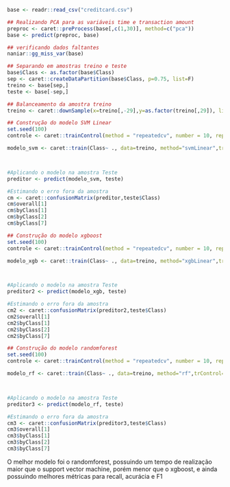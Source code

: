 
```r
base <- readr::read_csv("creditcard.csv")
```

```r
## Realizando PCA para as variáveis time e transaction amount
preproc <- caret::preProcess(base[,c(1,30)], method=c("pca"))
base <- predict(preproc, base)
```

```r
## verificando dados faltantes
naniar::gg_miss_var(base)
```
```r
## Separando em amostras treino e teste
base$Class <- as.factor(base$Class)
sep <- caret::createDataPartition(base$Class, p=0.75, list=F)
treino <- base[sep,]
teste <- base[-sep,]
```

```r
## Balanceamento da amostra treino
treino <- caret::downSample(x=treino[,-29],y=as.factor(treino[,29]), list= F)

```

```r
## Construção do modelo SVM Linear
set.seed(100)
controle <- caret::trainControl(method = "repeatedcv", number = 10, repeats= 3)

modelo_svm <- caret::train(Class~ ., data=treino, method="svmLinear",trControl=controle)



#Aplicando o modelo na amostra Teste
preditor <- predict(modelo_svm, teste)

#Estimando o erro fora da amostra
cm <- caret::confusionMatrix(preditor,teste$Class)
cm$overall[1]
cm$byClass[1]
cm$byClass[2]
cm$byClass[7]

```

```r
## Construção do modelo xgboost
set.seed(100)
controle <- caret::trainControl(method = "repeatedcv", number = 10, repeats= 3)

modelo_xgb <- caret::train(Class~ ., data=treino, method="xgbLinear",trControl=controle)



#Aplicando o modelo na amostra Teste
preditor2 <- predict(modelo_xgb, teste)

#Estimando o erro fora da amostra
cm2 <- caret::confusionMatrix(preditor2,teste$Class)
cm2$overall[1]
cm2$byClass[1]
cm2$byClass[2]
cm2$byClass[7]

```

```r
## Construção do modelo randomforest
set.seed(100)
controle <- caret::trainControl(method = "repeatedcv", number = 10, repeats= 3)

modelo_rf <- caret::train(Class~ ., data=treino, method="rf",trControl=controle)



#Aplicando o modelo na amostra Teste
preditor3 <- predict(modelo_rf, teste)

#Estimando o erro fora da amostra
cm3 <- caret::confusionMatrix(preditor3,teste$Class)
cm3$overall[1]
cm3$byClass[1]
cm3$byClass[2]
cm3$byClass[7]

```


O melhor modelo foi o randomforest, possuindo um tempo de realização maior que o support vector machine, porém menor que o xgboost, e ainda possuindo melhores métricas para recall, acurácia e F1

